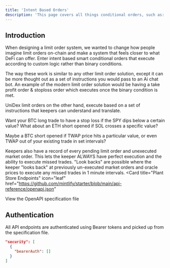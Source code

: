 ```yaml
---
title: 'Intent Based Orders'
description: 'This page covers all things conditional orders, such as: limit orders, stop losses, automated trade coverage, and more'
---
```


## Introduction

When designing a limit order system, we wanted to change how people imagine limit orders on-chain and make a system that feels closer to what DeFi can offer. Enter intent based smart conditional orders that execute according to custom logic rather than binary conditions.

The way these work is similar to any other limit order solution, except it can be more thought out as a set of instructions you would pass to an Ai chat bot. An example of the modern limit order solution would be having a take profit order & stoploss order which executes once the binary condition is met.

UniDex limit orders on the other hand, execute based on a set of instructions that keepers can understand and translate.

Want your BTC long trade to have a stop loss if the SPY dips below a certain value? What about an ETH short opened if SOL crosses a specific value? 

Maybe a BTC short opened if TWAP price hits a particular value, or even TWAP out of your existing trade in set intervals?

Keepers also have a record of every pending limit order and unexecuted market order. This lets the keeper ALWAYS have perfect execution and the ability to execute missed trades. "Look backs" are possible where the keeper "looks back" at previously un-executed market orders and oracle prices to execute any missed trades in 1 minute intervals.
<Card
  title="Plant Store Endpoints"
  icon="leaf"
  href="https://github.com/mintlify/starter/blob/main/api-reference/openapi.json"
>
  View the OpenAPI specification file
</Card>

## Authentication

All API endpoints are authenticated using Bearer tokens and picked up from the specification file.

```json
"security": [
  {
    "bearerAuth": []
  }
]
```
